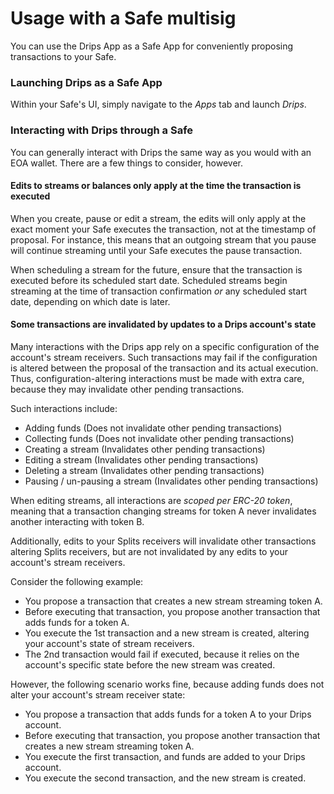 # Usage with a Safe multisig

You can use the Drips App as a Safe App for conveniently proposing transactions to your Safe.

### Launching Drips as a Safe App

Within your Safe's UI, simply navigate to the *Apps* tab and launch *Drips*.

### Interacting with Drips through a Safe

You can generally interact with Drips the same way as you would with an EOA wallet. There are a few things to consider, however.

#### Edits to streams or balances only apply at the time the transaction is executed

When you create, pause or edit a stream, the edits will only apply at the exact moment your Safe executes the transaction, not at the timestamp of proposal. For instance, this means that an outgoing stream that you pause will continue streaming until your Safe executes the pause transaction.

When scheduling a stream for the future, ensure that the transaction is executed before its scheduled start date. Scheduled streams begin streaming at the time of transaction confirmation *or* any scheduled start date, depending on which date is later.

#### Some transactions are invalidated by updates to a Drips account's state

Many interactions with the Drips app rely on a specific configuration of the account's stream receivers. Such transactions may fail if the configuration is altered between the proposal of the transaction and its actual execution. Thus, configuration-altering interactions must be made with extra care, because they may invalidate other pending transactions.

Such interactions include:

- Adding funds (Does not invalidate other pending transactions)
- Collecting funds (Does not invalidate other pending transactions)
- Creating a stream (Invalidates other pending transactions)
- Editing a stream (Invalidates other pending transactions)
- Deleting a stream (Invalidates other pending transactions)
- Pausing / un-pausing a stream (Invalidates other pending transactions)

When editing streams, all interactions are *scoped per ERC-20 token*, meaning that a transaction changing streams for token A never invalidates another interacting with token B.

Additionally, edits to your Splits receivers will invalidate other transactions altering Splits receivers, but are not invalidated by any edits to your account's stream receivers.

Consider the following example:

- You propose a transaction that creates a new stream streaming token A.
- Before executing that transaction, you propose another transaction that adds funds for a token A.
- You execute the 1st transaction and a new stream is created, altering your account's state of stream receivers.
- The 2nd transaction would fail if executed, because it relies on the account's specific state before the new stream was created.

However, the following scenario works fine, because adding funds does not alter your account's stream receiver state:

- You propose a transaction that adds funds for a token A to your Drips account.
- Before executing that transaction, you propose another transaction that creates a new stream streaming token A.
- You execute the first transaction, and funds are added to your Drips account.
- You execute the second transaction, and the new stream is created.
